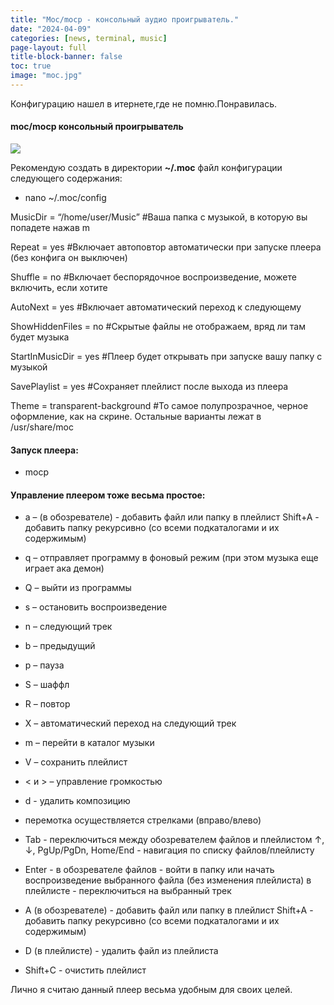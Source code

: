 ```yaml
---
title: "Moc/mocp - консольный аудио проигрыватель."
date: "2024-04-09"
categories: [news, terminal, music]
page-layout: full
title-block-banner: false
toc: true
image: "moc.jpg"
---
```


Конфигурацию нашел в итернете,где не помню.Понравилась.

#### moc/mocp консольный проигрыватель

![](moc1.jpg)

Рекомендую создать в директории **~/.moc** файл конфигурации следующего содержания:

- nano ~/.moc/config

MusicDir                 = "/home/user/Music" #Ваша папка с музыкой, в которую вы попадете нажав m

Repeat                   = yes #Включает автоповтор автоматически при запуске плеера (без конфига он выключен)

Shuffle                  = no #Включает беспорядочное воспроизведение, можете включить, если хотите

AutoNext                 = yes #Включает автоматический переход к следующему

ShowHiddenFiles          = no  #Скрытые файлы не отображаем, вряд ли там будет музыка

StartInMusicDir          = yes #Плеер будет открывать при запуске вашу папку с музыкой

SavePlaylist             = yes #Сохраняет плейлист после выхода из плеера

Theme                    = transparent-background #То самое полупрозрачное, черное оформление, как на скрине. Остальные варианты лежат в /usr/share/moc

#### Запуск плеера:

- mocp

#### Управление плеером тоже весьма простое:

- a -- (в обозревателе) - добавить файл или папку в плейлист Shift+A - добавить папку рекурсивно (со всеми подкаталогами и их содержимым)

- q -- отправляет программу в фоновый режим (при этом музыка еще играет ака демон)

- Q -- выйти из программы

- s -- остановить воспроизведение

- n -- следующий трек

- b -- предыдущий

- p -- пауза

- S -- шаффл

- R -- повтор

- X -- автоматический переход на следующий трек

- m -- перейти в каталог музыки

- V -- сохранить плейлист

- < и > -- управление громкостью

- d - удалить композицию

- перемотка осуществляется стрелками (вправо/влево)

- Tab - переключиться между обозревателем файлов и плейлистом ↑, ↓, PgUp/PgDn, Home/End - навигация по списку файлов/плейлисту

- Enter - в обозревателе файлов - войти в папку или начать воспроизведение выбранного файла (без изменения плейлиста) в плейлисте - переключиться на выбранный трек

- A (в обозревателе) - добавить файл или папку в плейлист Shift+A - добавить папку рекурсивно (со всеми подкаталогами и их содержимым)

- D (в плейлисте) - удалить файл из плейлиста

- Shift+C - очистить плейлист


Лично я считаю данный плеер весьма удобным для своих целей.

